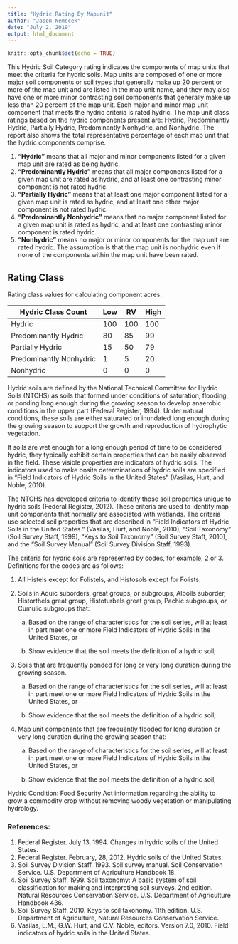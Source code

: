 ---
title: "Hydric Rating By Mapunit"
author: "Jason Nemecek"
date: "July 2, 2019"
output: html_document
---

```{r setup, include=FALSE}
knitr::opts_chunk$set(echo = TRUE)
```

This Hydric Soil Category rating indicates the components of map units that meet the criteria for hydric soils. Map units are composed of one or more major soil components or soil types that generally make up 20 percent or more of the map unit and are listed in the map unit name, and they may also have one or more minor contrasting soil components that generally make up less than 20 percent of the map unit. Each major and minor map unit component that meets the hydric criteria is rated hydric. The map unit class ratings based on the hydric components present are: Hydric, Predominantly Hydric, Partially Hydric, Predominantly Nonhydric, and Nonhydric. The report also shows the total representative percentage of each map unit that the hydric components comprise.

1. **"Hydric"** means that all major and minor components listed for a given map unit are rated as being hydric.
2. **"Predominantly Hydric"** means that all major components listed for a given map unit are rated as hydric, and at least one contrasting minor component is not rated hydric.
3. **"Partially Hydric"** means that at least one major component listed for a given map unit is rated as hydric, and at least one other major component is not rated hydric.
4. **"Predominantly Nonhydric"** means that no major component listed for a given map unit is rated as hydric, and at least one contrasting minor component is rated hydric.
5. **"Nonhydric"** means no major or minor components for the map unit are rated hydric. The assumption is that the map unit is nonhydric even if none of the components within the map unit have been rated.

## Rating Class
Rating class values for calculating component acres.


|Hydric Class Count	|Low|	RV	|High|
|--------------------|---|---|----|
|Hydric|	100|	100|	100|
|Predominantly Hydric| 	80|	85|	99|
|Partially Hydric	|15|	50|	79|
|Predominantly Nonhydric|	1|	5|	20|
|Nonhydric|	0	|0|	0|


Hydric soils are defined by the National Technical Committee for Hydric Soils (NTCHS) as soils that formed under conditions of saturation, flooding, or ponding long enough during the growing season to develop anaerobic conditions in the upper part (Federal Register, 1994). Under natural conditions, these soils are either saturated or inundated long enough during the growing season to support the growth and reproduction of hydrophytic vegetation.

If soils are wet enough for a long enough period of time to be considered hydric, they typically exhibit certain properties that can be easily observed in the field. These visible properties are indicators of hydric soils. The indicators used to make onsite determinations of hydric soils are specified in "Field Indicators of Hydric Soils in the United States" (Vasilas, Hurt, and Noble, 2010).

The NTCHS has developed criteria to identify those soil properties unique to hydric soils (Federal Register, 2012). These criteria are used to identify map unit components that normally are associated with wetlands. The criteria use selected soil properties that are described in "Field Indicators of Hydric Soils in the United States." (Vasilas, Hurt, and Noble, 2010), "Soil Taxonomy" (Soil Survey Staff, 1999), "Keys to Soil Taxonomy" (Soil Survey Staff, 2010), and the "Soil Survey Manual" (Soil Survey Division Staff, 1993).

The criteria for hydric soils are represented by codes, for example, 2 or 3. Definitions for the codes are as follows:

1. All Histels except for Folistels, and Histosols except for Folists.

2. Soils in Aquic suborders, great groups, or subgroups, Albolls suborder, Historthels great group, Histoturbels great group, Pachic subgroups, or Cumulic subgroups that:

    a. Based on the range of characteristics for the soil series, will at least in part meet one or more Field Indicators of Hydric Soils in the United States, or

    b. Show evidence that the soil meets the definition of a hydric soil;

3. Soils that are frequently ponded for long or very long duration during the growing season.

    a. Based on the range of characteristics for the soil series, will at least in part meet one or more Field Indicators of Hydric Soils in the United States, or

    b. Show evidence that the soil meets the definition of a hydric soil;

4. Map unit components that are frequently flooded for long duration or very long duration during the growing season that:

    a. Based on the range of characteristics for the soil series, will at least in part meet one or more Field Indicators of Hydric Soils in the United States, or

    b. Show evidence that the soil meets the definition of a hydric soil;

Hydric Condition: Food Security Act information regarding the ability to grow a commodity crop without removing woody vegetation or manipulating hydrology.

### References:

1. Federal Register. July 13, 1994. Changes in hydric soils of the United States.
2. Federal Register. February, 28, 2012. Hydric soils of the United States.
3. Soil Survey Division Staff. 1993. Soil survey manual. Soil Conservation Service. U.S. Department of Agriculture Handbook 18.
4. Soil Survey Staff. 1999. Soil taxonomy: A basic system of soil classification for making and interpreting soil surveys. 2nd edition. Natural Resources Conservation Service. U.S. Department of Agriculture Handbook 436.
5. Soil Survey Staff. 2010. Keys to soil taxonomy. 11th edition. U.S. Department of Agriculture, Natural Resources Conservation Service.
6. Vasilas, L.M., G.W. Hurt, and C.V. Noble, editors. Version 7.0, 2010. Field indicators of hydric soils in the United States.
